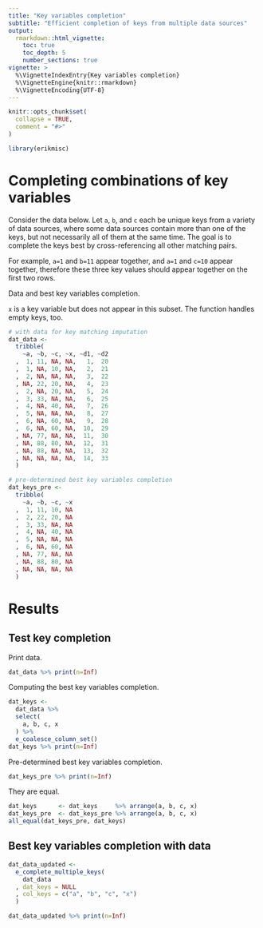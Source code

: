 ```yaml
---
title: "Key variables completion"
subtitle: "Efficient completion of keys from multiple data sources"
output:
  rmarkdown::html_vignette:
    toc: true
    toc_depth: 5
    number_sections: true
vignette: >
  %\VignetteIndexEntry{Key variables completion}
  %\VignetteEngine{knitr::rmarkdown}
  %\VignetteEncoding{UTF-8}
---
```


```r
knitr::opts_chunk$set(
  collapse = TRUE,
  comment = "#>"
)
```

```r
library(erikmisc)
```

<!---
# Erik's compile commands in R:
  rm(list=ls())
  #dev.off(dev.list()["RStudioGD"])  # close all plots
  fn.this <- "erikmisc_key_variables_completion.Rmd"
  setwd("D:/Dropbox/StatAcumen/consult/Rpackages/erikmisc/vignettes")
  library(knitr)
  #knitr::purl(fn.this)
  rmarkdown::render(fn.this)

# https://rstudio.com/wp-content/uploads/2015/03/rmarkdown-reference.pdf
# http://haozhu233.github.io/kableExtra/awesome_table_in_pdf.pdf # tables
-->

# Completing combinations of key variables

Consider the data below.
Let `a`, `b`, and `c` each be unique keys from a variety of data sources,
  where some data sources contain more than one of the keys,
  but not necessarily all of them at the same time.
The goal is to complete the keys best by cross-referencing all other matching pairs.

For example, `a=1` and `b=11` appear together, and `a=1` and `c=10` appear together,
  therefore these three key values should appear together on the first two rows.

Data and best key variables completion.

`x` is a key variable but does not appear in this subset.
The function handles empty keys, too.

```r
# with data for key matching imputation
dat_data <-
  tribble(
    ~a, ~b, ~c, ~x, ~d1, ~d2
  ,  1, 11, NA, NA,   1,  20
  ,  1, NA, 10, NA,   2,  21
  ,  2, NA, NA, NA,   3,  22
  , NA, 22, 20, NA,   4,  23
  ,  2, NA, 20, NA,   5,  24
  ,  3, 33, NA, NA,   6,  25
  ,  4, NA, 40, NA,   7,  26
  ,  5, NA, NA, NA,   8,  27
  ,  6, NA, 60, NA,   9,  28
  ,  6, NA, 60, NA,  10,  29
  , NA, 77, NA, NA,  11,  30
  , NA, 88, 80, NA,  12,  31
  , NA, 88, NA, NA,  13,  32
  , NA, NA, NA, NA,  14,  33
  )

# pre-determined best key variables completion
dat_keys_pre <-
  tribble(
    ~a, ~b, ~c, ~x
  ,  1, 11, 10, NA
  ,  2, 22, 20, NA
  ,  3, 33, NA, NA
  ,  4, NA, 40, NA
  ,  5, NA, NA, NA
  ,  6, NA, 60, NA
  , NA, 77, NA, NA
  , NA, 88, 80, NA
  , NA, NA, NA, NA
  )
```

# Results

## Test key completion

Print data.

```r
dat_data %>% print(n=Inf)
```

Computing the best key variables completion.

```r
dat_keys <-
  dat_data %>%
  select(
    a, b, c, x
  ) %>%
  e_coalesce_column_set()
dat_keys %>% print(n=Inf)
```

Pre-determined best key variables completion.

```r
dat_keys_pre %>% print(n=Inf)
```

They are equal.

```r
dat_keys      <- dat_keys     %>% arrange(a, b, c, x)
dat_keys_pre  <- dat_keys_pre %>% arrange(a, b, c, x)
all_equal(dat_keys_pre, dat_keys)
```

## Best key variables completion with data

```r
dat_data_updated <-
  e_complete_multiple_keys(
    dat_data
  , dat_keys = NULL
  , col_keys = c("a", "b", "c", "x")
  )

dat_data_updated %>% print(n=Inf)
```

